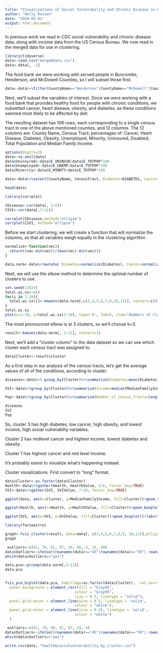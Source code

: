---
title: "Visualizations of Social Vulnerability and Chronic Disease in Western NC"
author: "Holly Rosson"
date: "2024-03-01"
output: html_document
---

In previous work we read in CDC social vulnerability and chronic disease data, along with income data from the US Census Bureau.  We now read in the merged data for use in clustering. 

```{r}
library(tidyverse)
data<-read.csv("mergeddata.csv")
data<-data[, -1]


```
The food bank we were working with served people in Buncombe, Henderson, and McDowell Counties, so I will subset those first. 


```{r}
data<-data%>%filter(CountyName=="Henderson"|CountyName=="McDowell"|CountyName=="Buncombe")
```

Next, we'll subset the variables of interest.  Since we were working with a food bank that provides healthy food for people with chronic conditions, we subsetted cancer, heart disease, obesity, and diabetes, as these conditions seemed most likely to be affected by diet. 

The resulting dataset has 106 rows, each corresponding to a single census tract in one of the above mentioned counties, and 12 columns.  The 12 columns are:  County Name, Census Tract;  percentages of:  Cancer, Heart Disease, Diabetes, Obesity, Unemployed, Minority, Uninsured, Disabled; Total Population and Median Family Income.  

```{r}
options(digits=2)
data<-na.omit(data)
data$Uninsured<-data$E_UNINSUR/data$E_TOTPOP*100
data$Unemployed<-data$E_UNEMP/data$E_TOTPOP*100
data$Minority<-data$E_MINRTY/data$E_TOTPOP*100
```

```{r}
data<-data%>%select(CountyName, CensusTract, Diabetes=DIABETES, Cancer=CANCER, Obesity=OBESITY, HeartDisease=CHD, Unemployed,  Uninsured, Disabled=DISABILITY, Minority, MedianFamilyIncome=Median_Family_Income, TotPop=E_TOTPOP)

head(data)
```

  
```{r}
library(corrplot)

CDisease<-cor(data[, 3:6])
CSVI<-cor(data[,7:11])

corrplot(CDisease,method="ellipse")
corrplot(CSVI, method="ellipse")
```
Before we start clustering, we will create a function that will normalize the columns, so that all variables weigh equally in the clustering algorithm.  

```{r}
normalize<-function(vec){
  return((vec-min(vec))/(max(vec)-min(vec)))
}

data.norm<-data%>%mutate( Diabetes=normalize(Diabetes), Cancer=normalize(Cancer), Obesity=normalize(Obesity),  HeartDisease=normalize(HeartDisease), Uninsured=normalize(Uninsured), Unemployed=normalize(Unemployed),Disabled=normalize(Disabled), Minority=normalize(Minority), MedianFamilyIncome=normalize(MedianFamilyIncome))
```
Next, we will use the elbow method to determine the optimal number of clusters to use.


```{r}
set.seed(13024)
total.wi.ss<-c()
for(i in 1:10){
  total.wi.ss[i]<-kmeans(data.norm[,c(3,4,5,6,7,8,10,11)], centers=i)$tot.withinss
}
total.wi.ss
plot(x=1:10, y=total.wi.ss[1:10], type='b', lwd=5, xlab="Numbers of Clusters", ylab="Sums of Squares within Clusters")

```
 The most pronounced elbow is at 3 clusters, so we'll choose k=3.  

```{r}
result<-kmeans(data.norm[, 3:11], centers=3)

```
Next, we'll add a "cluster column" to the data dataset so we can see which cluster each census tract was assigned to.


```{r}
data$Cluster<-result$cluster
```

As a first step in our analysis of the census tracts, let's get the average values of all of the conditions, according to cluster. 

```{r}
diseases<-data%>% group_by(Cluster)%>%summarize(Diabetes=mean(Diabetes), Cancer=mean(Cancer),Obesity=mean(Obesity) , HeartDisease=mean(HeartDisease))

SVI<-data%>%group_by(Cluster)%>%summarize(Income=median(MedianFamilyIncome), Unemployed=mean(Unemployed), Uninsured=mean(Uninsured), Minority=mean(Minority))

Pop<-data%>%group_by(Cluster)%>%summarize(Number_of_Census_Tracts=length(CensusTract), Total_Population=sum(TotPop), Mean_Median_Family_Income=mean(MedianFamilyIncome))

diseases
SVI
Pop
```
So, cluster 3 has high diabetes, low cancer, high obesity, and lowest income, high social vulnerabilty variables. 

Cluster 2 has midlevel cancer and highest income, lowest diabetes and obesity.   

Cluster 1 has highest cancer and mid level income. 

It's probably easist to visualize what's happening instead. 



Cluster visualizations. First convert to "long" format.
 

```{r}
data$Cluster<-as.factor(data$Cluster)
Health<-data%>%gather(Health, HealthValue, 3:6, factor_key=TRUE)
SVI<-data%>%gather(SVI, SVIValue, 7:10, factor_key=TRUE)
```

```{r}
ggplot(data, aes(x=Cluster, y=MedianFamilyIncome, fill=Cluster))+geom_violin()+labs(title="Median Family Income by Cluster", x="Cluster", y="Median Family Income")+stat_summary(fun="mean", geom="crossbar", width=.5, color="black")
```



```{r}
ggplot(Health, aes(x=Health, y=HealthValue, fill=Cluster))+geom_boxplot() +labs(title="Health Conditions by Cluster", x="Condition", y="Percent")
```

```{r}
ggplot(SVI, aes(x=SVI, y=SVIValue, fill=Cluster))+geom_boxplot()+labs(title="Social Vulnerability Variables by Cluster", x="Social Vulnerability Variable", y="Percent")
```


```{r}
library(factoextra)
```
```{r}
graph<-fviz_cluster(result, data=data[, c(3,4,5,6,7,8,9, 10,11)],ellipse.type="euclid", pointsize=1)
graph
```
```{r}
 outliers<-c(45, 70, 81, 87, 24, 90, 4, 15, 99)
data$Outliers<-ifelse((rownames(data)=="45"|rownames(data)=="70"| rownames(data)=="81"|rownames(data)=="87"|rownames(data)=="24"|rownames(data)=="90"|rownames(data)=="4"|rownames(data)=="15"|rownames(data)=="99"), "yes", "no")
which(data$Outliers=="yes")
```
```{r}
data.pca<-prcomp(data.norm[,3:11])
data.pca
 
```
 
```{r}

fviz_pca_biplot(data.pca, habillage=as.factor(data$Cluster),  col.var="black")+theme(
  panel.background = element_rect(fill = "Gray95",
                                colour = "Gray95",
                                size = 0.5, linetype = "solid"),
  panel.grid.major = element_line(size = 0.5, linetype = 'solid',
                                colour = "white"), 
  panel.grid.minor = element_line(size = 0.25, linetype = 'solid',
                                colour = "white")
  )
```
```{r}
 outliers<-c(45, 70, 99, 81, 87, 24, 4)
data$Outliers<-ifelse((rownames(data)=="45"|rownames(data)=="70"| rownames(data)=="81"|rownames(data)=="87"|rownames(data)=="24"|rownames(data)=="90"|rownames(data)=="4"|rownames(data)=="15"|rownames(data)=="99"), "yes", "no")
which(data$Outliers=="yes")

```
```{r}
write.csv(data, "health&socialvulnerability_by_cluster.csv")
```


